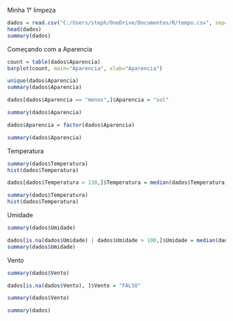 Minha 1° limpeza

```r
dados = read.csv("C:/Users/steph/OneDrive/Documentos/R/tempo.csv", sep=";", na.strings = "", stringsAsFactors = T)
head(dados)
summary(dados)
```
Começando com a Aparencia

```r
count = table(dados$Aparencia)
barplot(count, main="Aparencia", xlab="Aparencia")
```
```r

unique(dados$Aparencia)
summary(dados$Aparencia)

dados[dados$Aparencia == "menos",]$Aparencia = "sol"

summary(dados$Aparencia)

dados$Aparencia = factor(dados$Aparencia)

summary(dados$Aparencia)
```
Temperatura

```r
summary(dados$Temperatura)
hist(dados$Temperatura)

dados[dados$Temperatura > 130,]$Temperatura = median(dados$Temperatura)

summary(dados$Temperatura)
hist(dados$Temperatura)
```
Umidade

```r
summary(dados$Umidade)

dados[is.na(dados$Umidade) | dados$Umidade > 100,]$Umidade = median(dados$Umidade, na.rm = T)
summary(dados$Umidade)
```
Vento

```r
summary(dados$Vento)

dados[is.na(dados$Vento), ]$Vento = "FALSO"

summary(dados$Vento)
```

```r
summary(dados)
```

